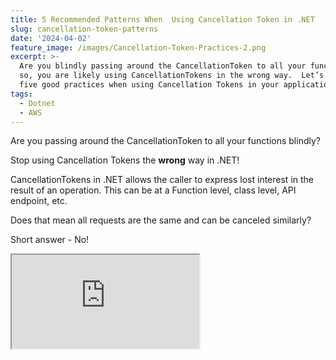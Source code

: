 ```yaml
---
title: 5 Recommended Patterns When  Using Cancellation Token in .NET
slug: cancellation-token-patterns
date: '2024-04-02'
feature_image: /images/Cancellation-Token-Practices-2.png
excerpt: >-
  Are you blindly passing around the CancellationToken to all your functions? If
  so, you are likely using CancellationTokens in the wrong way.  Let’s learn
  five good practices when using Cancellation Tokens in your application code.
tags:
  - Dotnet
  - AWS
---
```

Are you passing around the CancellationToken to all your functions blindly?

Stop using Cancellation Tokens the **wrong** way in .NET!

CancellationTokens in .NET allows the caller to express lost interest in the result of an operation. This can be at a Function level, class level, API endpoint, etc.

Does that mean all requests are the same and can be canceled similarly?

Short answer - No!

<iframe src="https://www.youtube.com/embed/sWAk4YMK2go?feature=oembed" />

In this post, let’s learn five good practices when using Cancellation Tokens in your application code.

> _Cancellation tokens are a great way to implement cooperative cancellation of asynchronous or long-running synchronous operations._

Cancellation tokens allow us to cancel out long-running processes and HTTP requests to other applications, thereby reducing the time our server spends on requests that no one cares about anymore.

<BlogLink
  href="/blog/cancellation-token-dotnet/"
  title="A .NET Programmer’s Guide to CancellationToken"
  description="Imagine having a long-running request triggered by a user on your server. But the user is no longer interested in the result and has navigated away from the page. However, the server is still processing that request and utilizing resources until you come along and implement Cancellation Tokens in the"
  authorImage="/images/logo-512x512-24.png"
  authorName="Rahul Nath"
  authorTitle="Rahul Pulikkot Nath"
  featureImage="/images/Cancellation-Token.png"
/>

_This article is sponsored by AWS_.

## The Problem With Cancelling All Functions

Any time you chain multiple cancellable operations together by calling them together (either parallelly or sequentially), it's possible to leave the application in an invalid state.

Let's look at the same example as in the <BlogLink
  href="/blog/cancellation-token-dotnet"
  title="A .NET Programmer's Guide to CancellationToken"
  description="Read this interesting blog post"
  authorImage="/images/logo-512x512-24.png"
  authorName="Rahul Nath"
  authorTitle="Rahul Pulikkot Nath"
  featureImage="/images/Cancellation-Token.png"
/>, where we are uploading a file to Amazon S3.

This problem is not limited to Amazon S3 but applies to any cancellable operations chained together.

<BlogLink
  href="/blog/amazon-s3-dotnet/"
  title="Amazon S3 For the .NET Developer: How to Easily Get Started"
  description="Learn how to get started with Amazon S3 from a .NET Core application. We will learn how to store and retrieve data from the storage, important concepts to be aware of while using S3."
  authorImage="/images/logo-512x512-24.png"
  authorName="Rahul Nath"
  authorTitle="Rahul Pulikkot Nath"
  featureImage="/images/storage-box.jpg"
/>

So, continue reading even if you don't understand how Amazon S3 works or how to use it from a .NET application. But if you want to learn more about Amazon S3, check out the post below.

```csharp
app.MapPost("/upload-large-file", async ([FromForm] FileUploadRequest request, CancellationToken cancellationToken) =>
    {
        try
        {
            var s3Client = new AmazonS3Client();
            await s3Client.PutObjectAsync(new PutObjectRequest()
            {
                BucketName = "user-service-large-messages",
                Key = $"{Guid.NewGuid()} - {request.File.FileName}",
                InputStream = request.File.OpenReadStream()
            }, cancellationToken);

            await PerformAdditionalTasks(CancellationToken.None);
            return Results.NoContent();
        }
        catch (OperationCanceledException e)
        {
            return Results.StatusCode(499);
        }
    })
    .WithName("UploadLargeFile")
    .DisableAntiforgery()
    .WithOpenApi();

async Task PerformAdditionalTasks(CancellationToken cancellationToken)
{
    await Task.Delay(1000, cancellationToken);
    
    var snsClient = new AmazonSimpleNotificationServiceClient();
    await snsClient.PublishAsync(new PublishRequest()
    {
        TopicArn = "<SNS TOPIC ARN>",
        Message = "UserUploadedFileEvent"
    }, cancellationToken);

```

The API endpoint takes in the `CancellationToken` and passes that on to the Amazon S3 client `PutObjectAsync` method.

If the user cancels out of the upload process midway through uploading a large file, the file upload is also canceled and discarded from S3.

Let's say in our business functionality, we have to do some additional work right after uploading a file to S3, represented by the `PerformASdditionalTasks` function below.

The `PerformAdditionalTasks` for now, it simulates work with a `Task.Delay` and publishes a message into the Amazon SNS notifying anyone else interested in the `UserUploadedFileEvent`.

The `PerformAdditionalTasks` also takes in the same `CancellationToken` passed into the API endpoint.

When invoking the API endpoint, if the user cancels out before the file upload is complete or waits until the end, everything works as expected.

However, the operation will be canceled if the user cancels the API request right after the file is uploaded to the S3 bucket while the server processes the additional tasks.

**_This leaves the application in an invalid state._**

If the file is uploaded but hasn't completed the additional tasks or raised the event on the file upload, it will be left dangling in that S3 bucket.

This brings us to our first recommended practice when using CancellationToken in your .NET applications.

## 1\. Avoid canceling operations after side-effects

Once the application code has started making side effects don't cancel out of the operation.

In the above scenario, the application incurred a side effect after successfully uploading the file to the S3 bucket.

From this point on, canceling out the operation must be an intentional choice.

If it's decided to cancel the operation after that, necessary compensating action(s) must be taken. In our scenario, it will be to delete the uploaded file.

The application will continue processing and raise the events if not allowed to cancel. The function must return a success status code in this case and not throw an `OperationCancelledException`.

In this case, the function caller, which is any consumer of the API endpoint, must be ready to handle any cleanup activities in case the cancellation request is ignored and the processing is completed successfully.

## 2\. Optional Cancellation Token on Public API and required elsewhere

The function composing the different functions to perform a bigger task should be able to decide whether an individual component should be canceled.

To enable this, it's recommended to make the `CancellationToken` mandatory on the internal/private functions.

At the same time, the callee of the public function should have the flexibility of passing in a CancellationToken or ignoring it if it does not intend to cancel.

So make CancellationToken optional on your Public functions and mandatory on the internal/private functions (that can be cancelled).

In ASP.NET Core, since the framework automatically injects the CancellationToken, which is available as part of the RequestContext, making it optional or mandatory does not make much difference.

But you can see this pattern of keeping it optional in almost all the SDKs/Nuget packages.

For example, look at the two different methods from the Amazon S3 client and the SNS client below

```csharp
/ S3 Client
public virtual Task<PutObjectResponse> PutObjectAsync(
  PutObjectRequest request, 
  System.Threading.CancellationToken cancellationToken = default(CancellationToken))

  / SNS Client
  public virtual Task<PublishResponse> PublishAsync(
    PublishRequest request, 
    System.Threading.CancellationToken cancellationToken = default(CancellationToken))
```

In both cases, the `CancellationToken` is optional and defaults `CancellationToken.None`.

## 3\. Use CancellationToken.None after the point of 'no cancellation'

`CancellationToken.None` cannot be canceled; that is, its [CanBeCanceled](https://learn.microsoft.com/en-us/dotnet/api/system.threading.cancellationtoken.canbecanceled?view=net-8.0) property is `false`.

Once the application has passed the point of 'no cancellation,' or in other words, has incurred side effects, you can pass on the `CancellationToken.None` after that point.

This ensures that even if the callee of the original public function cancels the token, the operation will run to completion/or a stable state.

Applying this to our original function means we do not pass on the cancellation token received from the ASP NET framework but pass on a `CancellationToken.None` after the file is uploaded to S3.

```csharp
app.MapPost("/upload-large-file", async ([FromForm] FileUploadRequest request, CancellationToken cancellationToken) =>
    {
        try
        {
            var s3Client = new AmazonS3Client();
            await s3Client.PutObjectAsync(new PutObjectRequest()
            {
                BucketName = "user-service-large-messages",
                Key = $"{Guid.NewGuid()} - {request.File.FileName}",
                InputStream = request.File.OpenReadStream()
            }, cancellationToken);

            await PerformAdditionalTasks(CancellationToken.None);
            return Results.NoContent();
        }
        catch (OperationCanceledException e)
        {
            return Results.StatusCode(499);
        }
    })
```

In the updated code for our `POST` endpoint, once the file is uploaded to S3, it passes on the `CancellationToken.None` to the `PerformAdditionalTasks` function (and any other cancellable function after that point).

It's now the consumer of the API's responsibility to do necessary compensating work, if it requested cancellation but receives a successful response.

## 4\. Check CancellationToken.CanBeCanceled

Suppose your functions can be made more efficient when they can't be canceled. In that case, checking if the CancellationToken can be canceled and having a different implementation for the function code is recommended.

The best example of this is the `Task.Delay` method.

```csharp
 private static Task Delay(uint millisecondsDelay, TimeProvider timeProvider, CancellationToken cancellationToken) =>
            cancellationToken.IsCancellationRequested ? FromCanceled(cancellationToken) :
            millisecondsDelay == 0 ? CompletedTask :
            cancellationToken.CanBeCanceled ? new DelayPromiseWithCancellation(millisecondsDelay, timeProvider, cancellationToken) :
            new DelayPromise(millisecondsDelay, timeProvider);
```

Based on the `CancellationToken.CanBeCancelled` property, it switches between two different implementations using the `DelayPromiseWithCancellation` or `DelayPromise`.

It enables the function to be more efficient in scenarios where the token cannot be canceled, and it has to run till completion of the time passed to it.

## 5\. Ignore CancellationToken if work is quick.

You can ignore the cancellation token if the work done inside your functions (public endpoints) is very short and quick.

Ignoring the token applies to your Public endpoint, not your internal functions.

So next time you pass around that Cancellation Token, think again,

_Is this work cancellable?_

Don't blindly pass around the token; it has consequences and can leave your application invalid.

#### References

-   [**Recommended patterns for CancellationToken**](https://devblogs.microsoft.com/premier-developer/recommended-patterns-for-cancellationtoken/)
